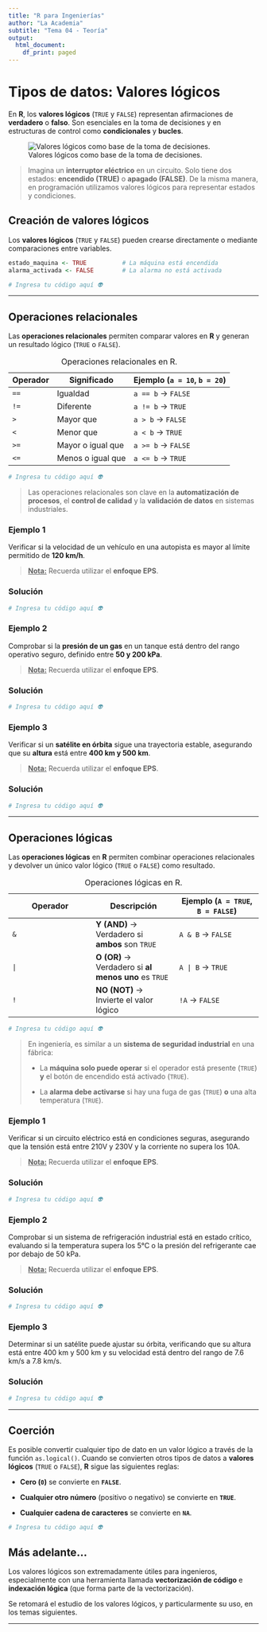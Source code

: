 ```yaml
---
title: "R para Ingenierías"
author: "La Academia"
subtitle: "Tema 04 - Teoría"
output:
  html_document:
    df_print: paged
---
```


# Tipos de datos: Valores lógicos

En **R**, los **valores lógicos** (`TRUE` y `FALSE`) representan afirmaciones de **verdadero** o **falso**. Son esenciales en la toma de decisiones y en estructuras de control como **condicionales** y **bucles**.

![Valores lógicos como base de la toma de decisiones.](https://github.com/aisacc/Programacion-R/blob/main/_Im%C3%A1genes/Tema%2004%20-%20Tipos%20de%20datos%20-%20Valores%20l%C3%B3gicos/1.png?raw=true)

> Imagina un **interruptor eléctrico** en un circuito. Solo tiene dos estados: **encendido (TRUE)** o **apagado (FALSE)**. De la misma manera, en programación utilizamos valores lógicos para representar estados y condiciones.

## Creación de valores lógicos

Los **valores lógicos** (`TRUE` y `FALSE`) pueden crearse directamente o mediante comparaciones entre variables.

``` r
estado_maquina <- TRUE          # La máquina está encendida
alarma_activada <- FALSE        # La alarma no está activada
```

```r
# Ingresa tu código aquí 👽
```

------------------------------------------------------------------------

## Operaciones relacionales

Las **operaciones relacionales** permiten comparar valores en **R** y generan un resultado lógico (`TRUE` o `FALSE`).

| Operador | Significado       | Ejemplo (`a = 10`, `b = 20`) |
|----------|-------------------|------------------------------|
| `==`     | Igualdad          | `a == b` → `FALSE`           |
| `!=`     | Diferente         | `a != b` → `TRUE`            |
| `>`      | Mayor que         | `a > b` → `FALSE`            |
| `<`      | Menor que         | `a < b` → `TRUE`             |
| `>=`     | Mayor o igual que | `a >= b` → `FALSE`           |
| `<=`     | Menos o igual que | `a <= b` → `TRUE`            |

: Operaciones relacionales en R.

```r
# Ingresa tu código aquí 👽
```

> Las operaciones relacionales son clave en la **automatización de procesos**, el **control de calidad** y la **validación de datos** en sistemas industriales.

### Ejemplo 1

Verificar si la velocidad de un vehículo en una autopista es mayor al límite permitido de **120 km/h**.

> [**Nota:**]{.underline} Recuerda utilizar el **enfoque EPS**.

### Solución

```r
# Ingresa tu código aquí 👽
```

### Ejemplo 2

Comprobar si la **presión de un gas** en un tanque está dentro del rango operativo seguro, definido entre **50 y 200 kPa**.

> [**Nota:**]{.underline} Recuerda utilizar el **enfoque EPS**.

### Solución

```r
# Ingresa tu código aquí 👽
```

### Ejemplo 3

Verificar si un **satélite en órbita** sigue una trayectoria estable, asegurando que su **altura** está entre **400 km y 500 km**.

> [**Nota:**]{.underline} Recuerda utilizar el **enfoque EPS**.

### Solución

```r
# Ingresa tu código aquí 👽
```

------------------------------------------------------------------------

## Operaciones lógicas

Las **operaciones lógicas** en **R** permiten combinar operaciones relacionales y devolver un único valor lógico (`TRUE` o `FALSE`) como resultado.

| Operador | Descripción | Ejemplo (`A = TRUE`, `B = FALSE`) |
|----|----|----|
| `&` | **Y (AND)** → Verdadero si **ambos** son `TRUE` | `A & B` → `FALSE` |
| `|` | **O (OR)** → Verdadero si **al menos uno** es `TRUE` | `A | B` → `TRUE` |
| `!` | **NO (NOT)** → Invierte el valor lógico | `!A` → `FALSE` |

: Operaciones lógicas en R.

```r
# Ingresa tu código aquí 👽
```

> En ingeniería, es similar a un **sistema de seguridad industrial** en una fábrica:
>
> -   La **máquina solo puede operar** si el operador está presente (`TRUE`) **y** el botón de encendido está activado (`TRUE`).
>
> -   La **alarma debe activarse** si hay una fuga de gas (`TRUE`) **o** una alta temperatura (`TRUE`).

### Ejemplo 1

Verificar si un circuito eléctrico está en condiciones seguras, asegurando que la tensión está entre 210V y 230V y la corriente no supera los 10A.

> [**Nota:**]{.underline} Recuerda utilizar el **enfoque EPS**.

### Solución

```r
# Ingresa tu código aquí 👽
```

### Ejemplo 2

Comprobar si un sistema de refrigeración industrial está en estado crítico, evaluando si la temperatura supera los 5°C o la presión del refrigerante cae por debajo de 50 kPa.

> [**Nota:**]{.underline} Recuerda utilizar el **enfoque EPS**.

### Solución

```r
# Ingresa tu código aquí 👽
```

### Ejemplo 3

Determinar si un satélite puede ajustar su órbita, verificando que su altura está entre 400 km y 500 km y su velocidad está dentro del rango de 7.6 km/s a 7.8 km/s.

### Solución

```r
# Ingresa tu código aquí 👽
```

------------------------------------------------------------------------

## Coerción

Es posible convertir cualquier tipo de dato en un valor lógico a través de la función `as.logical()`. Cuando se convierten otros tipos de datos a **valores lógicos** (`TRUE` o `FALSE`), **R** sigue las siguientes reglas:

-   **Cero (`0`)** se convierte en **`FALSE`**.

-   **Cualquier otro número** (positivo o negativo) se convierte en **`TRUE`**.

-   **Cualquier cadena de caracteres** se convierte en **`NA`**.

```r
# Ingresa tu código aquí 👽
```

## Más adelante...

Los valores lógicos son extremadamente útiles para ingenieros, especialmente con una herramienta llamada **vectorización de código** e **indexación lógica** (que forma parte de la vectorización).

Se retomará el estudio de los valores lógicos, y particularmente su uso, en los temas siguientes.

------------------------------------------------------------------------
